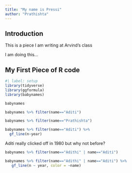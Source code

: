 ---
title: "My name is Pressi"
author: "Prathishta"
---

## Introduction

This is a piece I am writing at Arvind's class

I am doing this...

## My First Piece of R code

```{r}
#| label: setup
library(tidyverse)
library(ggformula)
library(babynames)
```

```{r}
babynames
```

```{r}
babynames %>% filter(name=="Aditi")
```

```{r}
babynames %>% filter(name=="Prathishta")
```

```{r}
babynames %>% filter(name=="Aditi") %>% 
  gf_line(n~year)
```

Aditi really clicked off in 1980 but why not before?

```{r}
babynames %>% filter(name=="Adithi" | name=="Aditi")
```

```{r}
babynames %>% filter(name=="Adithi" | name=="Aditi") %>% 
   gf_line(n ~ year, color = ~name)


  
```
